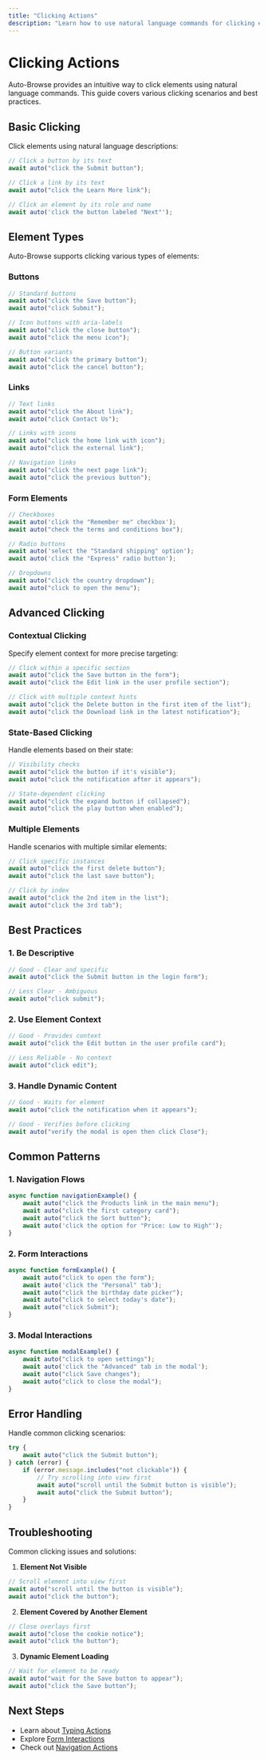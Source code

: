 ```yaml
---
title: "Clicking Actions"
description: "Learn how to use natural language commands for clicking elements with Auto-Browse"
---
```


# Clicking Actions

Auto-Browse provides an intuitive way to click elements using natural language commands. This guide covers various clicking scenarios and best practices.

## Basic Clicking

Click elements using natural language descriptions:

```typescript
// Click a button by its text
await auto("click the Submit button");

// Click a link by its text
await auto("click the Learn More link");

// Click an element by its role and name
await auto('click the button labeled "Next"');
```

## Element Types

Auto-Browse supports clicking various types of elements:

### Buttons

```typescript
// Standard buttons
await auto("click the Save button");
await auto("click Submit");

// Icon buttons with aria-labels
await auto("click the close button");
await auto("click the menu icon");

// Button variants
await auto("click the primary button");
await auto("click the cancel button");
```

### Links

```typescript
// Text links
await auto("click the About link");
await auto("click Contact Us");

// Links with icons
await auto("click the home link with icon");
await auto("click the external link");

// Navigation links
await auto("click the next page link");
await auto("click the previous button");
```

### Form Elements

```typescript
// Checkboxes
await auto('click the "Remember me" checkbox');
await auto("check the terms and conditions box");

// Radio buttons
await auto('select the "Standard shipping" option');
await auto('click the "Express" radio button');

// Dropdowns
await auto("click the country dropdown");
await auto("click to open the menu");
```

## Advanced Clicking

### Contextual Clicking

Specify element context for more precise targeting:

```typescript
// Click within a specific section
await auto("click the Save button in the form");
await auto("click the Edit link in the user profile section");

// Click with multiple context hints
await auto("click the Delete button in the first item of the list");
await auto("click the Download link in the latest notification");
```

### State-Based Clicking

Handle elements based on their state:

```typescript
// Visibility checks
await auto("click the button if it's visible");
await auto("click the notification after it appears");

// State-dependent clicking
await auto("click the expand button if collapsed");
await auto("click the play button when enabled");
```

### Multiple Elements

Handle scenarios with multiple similar elements:

```typescript
// Click specific instances
await auto("click the first delete button");
await auto("click the last save button");

// Click by index
await auto("click the 2nd item in the list");
await auto("click the 3rd tab");
```

## Best Practices

### 1. Be Descriptive

```typescript
// Good - Clear and specific
await auto("click the Submit button in the login form");

// Less Clear - Ambiguous
await auto("click submit");
```

### 2. Use Element Context

```typescript
// Good - Provides context
await auto("click the Edit button in the user profile card");

// Less Reliable - No context
await auto("click edit");
```

### 3. Handle Dynamic Content

```typescript
// Good - Waits for element
await auto("click the notification when it appears");

// Good - Verifies before clicking
await auto("verify the modal is open then click Close");
```

## Common Patterns

### 1. Navigation Flows

```typescript
async function navigationExample() {
	await auto("click the Products link in the main menu");
	await auto("click the first category card");
	await auto("click the Sort button");
	await auto('click the option for "Price: Low to High"');
}
```

### 2. Form Interactions

```typescript
async function formExample() {
	await auto("click to open the form");
	await auto('click the "Personal" tab');
	await auto("click the birthday date picker");
	await auto("click to select today's date");
	await auto("click Submit");
}
```

### 3. Modal Interactions

```typescript
async function modalExample() {
	await auto("click to open settings");
	await auto('click the "Advanced" tab in the modal');
	await auto("click Save changes");
	await auto("click to close the modal");
}
```

## Error Handling

Handle common clicking scenarios:

```typescript
try {
	await auto("click the Submit button");
} catch (error) {
	if (error.message.includes("not clickable")) {
		// Try scrolling into view first
		await auto("scroll until the Submit button is visible");
		await auto("click the Submit button");
	}
}
```

## Troubleshooting

Common clicking issues and solutions:

1. **Element Not Visible**

```typescript
// Scroll element into view first
await auto("scroll until the button is visible");
await auto("click the button");
```

2. **Element Covered by Another Element**

```typescript
// Close overlays first
await auto("close the cookie notice");
await auto("click the button");
```

3. **Dynamic Element Loading**

```typescript
// Wait for element to be ready
await auto("wait for the Save button to appear");
await auto("click the Save button");
```

## Next Steps

- Learn about [Typing Actions](/actions/typing)
- Explore [Form Interactions](/actions/forms)
- Check out [Navigation Actions](/actions/navigation)
